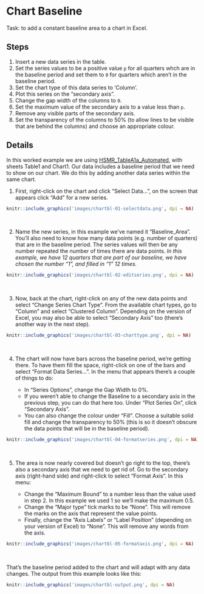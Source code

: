 # Chart Baseline

Task: to add a constant baseline area to a chart in Excel.


## Steps {-}

1. Insert a new data series in the table.
2. Set the series values to be a positive value `p` for all quarters whch are in the baseline period and set them to `0` for quarters which aren't in the baseline period.
3. Set the chart type of this data series to 'Column'.
4. Plot this series on the "secondary axis".
5. Change the gap width of the columns to `0`.
6. Set the maximum value of the secondary axis to a value less than `p`.
7. Remove any visible parts of the secondary axis.
8. Set the transparency of the columns to 50% (to allow lines to be visible that are behind the columns) and choose an appropriate colour.


## Details {-}

In this worked example we are using [HSMR_TableA1a_Automated](https://github.com/NHS-NSS-transforming-publications/automating-excel/raw/master/HSMR_TableA1a_automated.xlsm), with sheets Table1 and Chart1. Our data includes a baseline period that we need to show on our chart. We do this by adding another data series within the same chart.

1. First, right-click on the chart and click "Select Data...", on the screen that appears click "Add" for a new series.

```r
knitr::include_graphics('images/chartbl-01-selectdata.png', dpi = NA)
```
&nbsp;

2. Name the new series, in this example we've named it "Baseline_Area". You'll also need to know how many data points (e.g. number of quarters) that are in the baseline period. The series values will then be any number repeated the number of times there are data points. *In this example, we have 12 quarters that are part of our baseline, we have chosen the number "1", and filled in "1" 12 times.*

```r
knitr::include_graphics('images/chartbl-02-editseries.png', dpi = NA)
```
&nbsp;

3. Now, back at the chart, right-click on any of the new data points and select "Change Series Chart Type". From the available chart types, go to "Column" and select "Clustered Column". Depending on the version of Excel, you may also be able to select "Secondary Axis" too (there's another way in the next step).

```r
knitr::include_graphics('images/chartbl-03-charttype.png', dpi = NA)
```
&nbsp;

4. The chart will now have bars across the baseline period, we're getting there. To have them fill the space, right-click on one of the bars and select "Format Data Series...". In the menu that appears there's a couple of things to do:

    * In "Series Options", change the Gap Width to 0%.
    * If you weren't able to change the Baseline to a secondary axis in the previous step, you can do that here too. Under "Plot Series On", click "Secondary Axis".
    * You can also change the colour under "Fill". Choose a suitable solid fill and change the transparency to 50% (this is so it doesn't obscure the data points that will be in the baseline period).

```r
knitr::include_graphics('images/chartbl-04-formatseries.png', dpi = NA)
```
&nbsp;


5. The area is now nearly covered but doesn't go right to the top, there's also a secondary axis that we need to get rid of. Go to the secondary axis (right-hand side) and right-click to select "Format Axis". In this menu:

    * Change the "Maximum Bound" to a number less than the value used in step 2. In this example we used 1 so we'll make the maximum 0.5.
    * Change the "Major type" tick marks to be "None". This will remove the marks on the axis that represent the value points.
    * Finally, change the "Axis Labels" or "Label Position" (depending on your version of Excel) to "None". This will remove any words from the axis. 


```r
knitr::include_graphics('images/chartbl-05-formataxis.png', dpi = NA)
```
&nbsp; 

That's the baseline period added to the chart and will adapt with any data changes. The output from this example looks like this:

```r
knitr::include_graphics('images/chartbl-output.png', dpi = NA)
```
&nbsp; 

